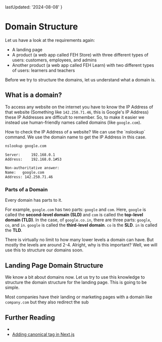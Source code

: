 
  lastUpdated: '2024-08-08'
}

# Domain Structure

Let us have a look at the requirements again:

- A landing page
- A product (a web app called FEH Store) with three different types of users: customers, employees, and admins
- Another product (a web app called FEH Learn) with two different types of users: learners and teachers

Before we try to structure the domains, let us understand what a domain is.

## What is a domain?

To access any website on the internet you have to know the IP Address of that website (Something like `142.250.71.46`, this is Google's IP Address) these IP Addresses are difficult to remember. So, to make it easier we instead use human-friendly names called domains (like `google.com`).

<Callout>
How to check the IP Address of a website? We can use the `nslookup` command. We use the domain name to get the IP Address in this case.

```bash
nslookup google.com

Server:		192.168.0.1
Address:	192.168.0.1#53

Non-authoritative answer:
Name:	google.com
Address: 142.250.71.46
```
</Callout>

### Parts of a Domain

Every domain has parts to it. 

For example, `google.com` has two parts: `google` and `com`. Here, `google` is called the **second-level domain (SLD)** and `com` is called the **top-level domain (TLD)**. In the case, of `google.co.in`, there are three parts: `google`, `co`, and `in`. `google` is called the **third-level domain**. `co` is the **SLD**. `in` is called the **TLD**. 

There is virtually no limit to how many lower levels a domain can have. But mostly the levels are around 2-4. Alright, why is this important? Well, we will use this to structure our domains soon.

## Landing Page Domain Structure

We know a bit about domains now. Let us try to use this knowledge to structure the domain structure for the landing page. This is going to be simple.

Most companies have their landing or marketing pages with a domain like `company.com` but they also redirect the sub


## Further Reading

- 
- [Adding canonical tag in Next.js](https://rishimohan.me/blog/nextjs-canonical-tag)